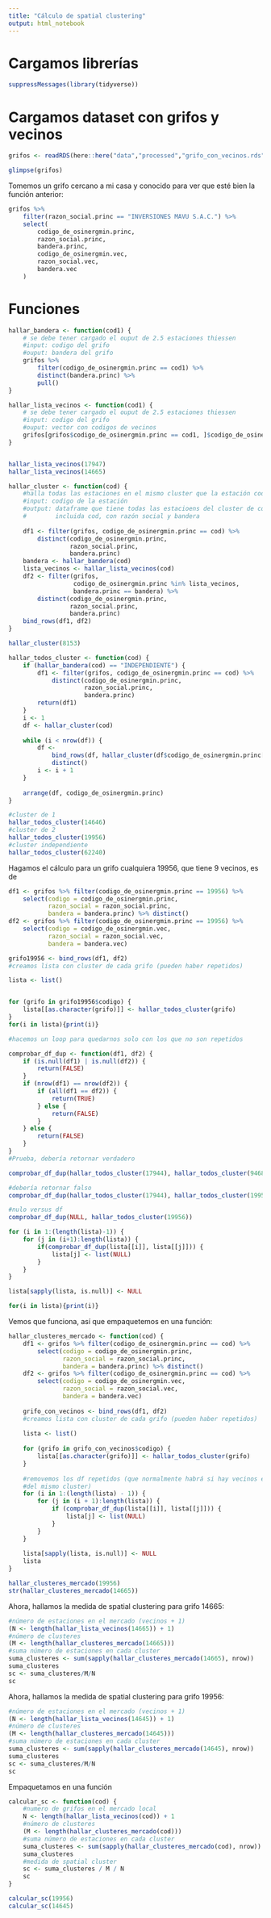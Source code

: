 ```yaml
---
title: "Cálculo de spatial clustering"
output: html_notebook
---
```


# Cargamos librerías 

```r
suppressMessages(library(tidyverse))
```

# Cargamos dataset con grifos y vecinos

```r
grifos <- readRDS(here::here("data","processed","grifo_con_vecinos.rds"))

glimpse(grifos)
```

Tomemos un grifo cercano a mi casa y conocido para ver que esté bien la función anterior:

```r
grifos %>%
    filter(razon_social.princ == "INVERSIONES MAVU S.A.C.") %>%
    select(
        codigo_de_osinergmin.princ,
        razon_social.princ,
        bandera.princ,
        codigo_de_osinergmin.vec,
        razon_social.vec,
        bandera.vec
    )
```


# Funciones


```r

hallar_bandera <- function(cod1) {
    # se debe tener cargado el ouput de 2.5 estaciones thiessen
    #input: codigo del grifo
    #ouput: bandera del grifo
    grifos %>% 
        filter(codigo_de_osinergmin.princ == cod1) %>%
        distinct(bandera.princ) %>% 
        pull()
}

hallar_lista_vecinos <- function(cod1) {
    # se debe tener cargado el ouput de 2.5 estaciones thiessen
    #input: codigo del grifo
    #ouput: vector con codigos de vecinos    
    grifos[grifos$codigo_de_osinergmin.princ == cod1, ]$codigo_de_osinergmin.vec
}


hallar_lista_vecinos(17947)
hallar_lista_vecinos(14665)
```


```r
hallar_cluster <- function(cod) {
    #halla todas las estaciones en el mismo cluster que la estación cod
    #input: codigo de la estación
    #output: dataframe que tiene todas las estacioens del cluster de cod,
    #        incluida cod, con razón social y bandera
    
    df1 <- filter(grifos, codigo_de_osinergmin.princ == cod) %>%
        distinct(codigo_de_osinergmin.princ,
                 razon_social.princ,
                 bandera.princ)
    bandera <- hallar_bandera(cod)
    lista_vecinos <- hallar_lista_vecinos(cod)
    df2 <- filter(grifos,
                  codigo_de_osinergmin.princ %in% lista_vecinos,
                  bandera.princ == bandera) %>%
        distinct(codigo_de_osinergmin.princ,
                 razon_social.princ,
                 bandera.princ)
    bind_rows(df1, df2)
}

hallar_cluster(8153)

```

```r
hallar_todos_cluster <- function(cod) {
    if (hallar_bandera(cod) == "INDEPENDIENTE") {
        df1 <- filter(grifos, codigo_de_osinergmin.princ == cod) %>%
            distinct(codigo_de_osinergmin.princ,
                     razon_social.princ,
                     bandera.princ)
        return(df1)
    }
    i <- 1
    df <- hallar_cluster(cod)
    
    while (i < nrow(df)) {
        df <-
            bind_rows(df, hallar_cluster(df$codigo_de_osinergmin.princ[i + 1])) %>%
            distinct()
        i <- i + 1
    }
    
    arrange(df, codigo_de_osinergmin.princ)
}

#cluster de 1
hallar_todos_cluster(14646)
#cluster de 2 
hallar_todos_cluster(19956)
#cluster independiente
hallar_todos_cluster(62240)


```

Hagamos el cálculo para un grifo cualquiera 19956, que tiene 9 vecinos, es de 

```r
df1 <- grifos %>% filter(codigo_de_osinergmin.princ == 19956) %>%
    select(codigo = codigo_de_osinergmin.princ, 
           razon_social = razon_social.princ, 
           bandera = bandera.princ) %>% distinct()
df2 <- grifos %>% filter(codigo_de_osinergmin.princ == 19956) %>%
    select(codigo = codigo_de_osinergmin.vec, 
           razon_social = razon_social.vec, 
           bandera = bandera.vec)

grifo19956 <- bind_rows(df1, df2)
#creamos lista con cluster de cada grifo (pueden haber repetidos)

lista <- list()


for (grifo in grifo19956$codigo) {
    lista[[as.character(grifo)]] <- hallar_todos_cluster(grifo)    
}
for(i in lista){print(i)}


```

```r
#hacemos un loop para quedarnos solo con los que no son repetidos

comprobar_df_dup <- function(df1, df2) {
    if (is.null(df1) | is.null(df2)) {
        return(FALSE)
    }
    if (nrow(df1) == nrow(df2)) {
        if (all(df1 == df2)) {
            return(TRUE)
        } else {
            return(FALSE)
        }
    } else {
        return(FALSE)
    }
}
#Prueba, debería retornar verdadero

comprobar_df_dup(hallar_todos_cluster(17944), hallar_todos_cluster(94684))

#debería retornar falso
comprobar_df_dup(hallar_todos_cluster(17944), hallar_todos_cluster(19956))

#nulo versus df
comprobar_df_dup(NULL, hallar_todos_cluster(19956))


```

```r
for (i in 1:(length(lista)-1)) {
    for (j in (i+1):length(lista)) {
        if(comprobar_df_dup(lista[[i]], lista[[j]])) {
            lista[j] <- list(NULL)
        }
    }
}

lista[sapply(lista, is.null)] <- NULL

for(i in lista){print(i)}

```

Vemos que funciona, así que empaquetemos en una función:

```r

hallar_clusteres_mercado <- function(cod) {
    df1 <- grifos %>% filter(codigo_de_osinergmin.princ == cod) %>%
        select(codigo = codigo_de_osinergmin.princ,
               razon_social = razon_social.princ,
               bandera = bandera.princ) %>% distinct()
    df2 <- grifos %>% filter(codigo_de_osinergmin.princ == cod) %>%
        select(codigo = codigo_de_osinergmin.vec,
               razon_social = razon_social.vec,
               bandera = bandera.vec)
    
    grifo_con_vecinos <- bind_rows(df1, df2)
    #creamos lista con cluster de cada grifo (pueden haber repetidos)
    
    lista <- list()
    
    for (grifo in grifo_con_vecinos$codigo) {
        lista[[as.character(grifo)]] <- hallar_todos_cluster(grifo)
    }
    
    #removemos los df repetidos (que normalmente habrá si hay vecinos en el mercado
    #del mismo cluster)
    for (i in 1:(length(lista) - 1)) {
        for (j in (i + 1):length(lista)) {
            if (comprobar_df_dup(lista[[i]], lista[[j]])) {
                lista[j] <- list(NULL)
            }
        }
    }
    
    lista[sapply(lista, is.null)] <- NULL
    lista
}

hallar_clusteres_mercado(19956)
str(hallar_clusteres_mercado(14665))

```

Ahora, hallamos la medida de spatial clustering para grifo 14665:

```r
#número de estaciones en el mercado (vecinos + 1)
(N <- length(hallar_lista_vecinos(14665)) + 1)
#número de clusteres
(M <- length(hallar_clusteres_mercado(14665)))
#suma número de estaciones en cada cluster
suma_clusteres <- sum(sapply(hallar_clusteres_mercado(14665), nrow))
suma_clusteres
sc <- suma_clusteres/M/N
sc

```
Ahora, hallamos la medida de spatial clustering para grifo 19956:

```r
#número de estaciones en el mercado (vecinos + 1)
(N <- length(hallar_lista_vecinos(14645)) + 1)
#número de clusteres
(M <- length(hallar_clusteres_mercado(14645)))
#suma número de estaciones en cada cluster
suma_clusteres <- sum(sapply(hallar_clusteres_mercado(14645), nrow))
suma_clusteres
sc <- suma_clusteres/M/N
sc

```
Empaquetamos en una función

```r
calcular_sc <- function(cod) {
    #numero de grifos en el mercado local
    N <- length(hallar_lista_vecinos(cod)) + 1
    #número de clusteres
    (M <- length(hallar_clusteres_mercado(cod)))
    #suma número de estaciones en cada cluster
    suma_clusteres <- sum(sapply(hallar_clusteres_mercado(cod), nrow))
    suma_clusteres
    #medida de spatial cluster 
    sc <- suma_clusteres / M / N
    sc
}

calcular_sc(19956)
calcular_sc(14645)

```

